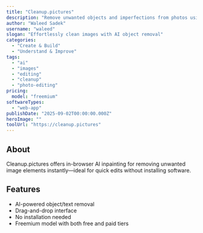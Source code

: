```yaml
---
title: "Cleanup.pictures"
description: "Remove unwanted objects and imperfections from photos using AI."
author: "Waleed Sadek"
username: "waleed"
slogan: "Effortlessly clean images with AI object removal"
categories:
  - "Create & Build"
  - "Understand & Improve"
tags:
  - "ai"
  - "images"
  - "editing"
  - "cleanup"
  - "photo‑editing"
pricing:
  model: "freemium"
softwareTypes:
  - "web-app"
publishDate: "2025-09-02T00:00:00.000Z"
heroImage: ""
toolUrl: "https://cleanup.pictures"
---
```


## About
Cleanup.pictures offers in-browser AI inpainting for removing unwanted image elements instantly—ideal for quick edits without installing software.

## Features
- AI-powered object/text removal  
- Drag-and-drop interface  
- No installation needed  
- Freemium model with both free and paid tiers
